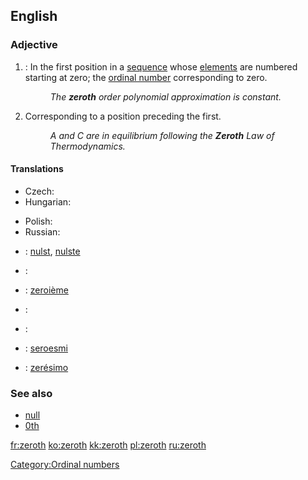 {{wikipedia}}
==English==
{{ordinalbox|en||0th|1st||first|card=zero}}

===Adjective===
{{en-adj|-}}

# {{mathematics}}: In the first position in a [[sequence]] whose [[element]]s are numbered starting at zero; the [[ordinal number]] corresponding to zero.
#: ''The '''zeroth''' order polynomial approximation is constant.''
# Corresponding to a position preceding the first.
#: ''A and C are in equilibrium following the '''Zeroth''' Law of Thermodynamics.''

====Translations====
{{trans-top|ordinal number corresponding to zero}}
* Czech: {{t-|cs|nultý|m}}
* Hungarian: {{t+|hu|nulladik}}
{{trans-mid}}
* Polish: {{t-|pl|zerowy|m}}
* Russian: {{t+|ru|нулевой|tr=nul'evój|sc=Cyrl}}
{{trans-bottom}}

{{trans-top|corresponding to a position preceding the first}}
{{trans-mid}}
{{trans-bottom}}

{{checktrans-top}}
* {{ttbc|Dutch}}: [[nulst]], [[nulste]]
* {{ttbc|Esperanto}}: {{t-|eo|nula|xs=Esperanto}}
* {{ttbc|French}}: [[zeroième]]
* {{ttbc|Italian}}: {{t-|it|zeresimo}}
{{trans-mid}}
* {{ttbc|Norwegian}}: {{t-|no|nulte}}
* {{ttbc|Novial}}: [[seroesmi]]
* {{ttbc|Portuguese}}: [[zerésimo]]
{{trans-bottom}}

===See also===
* [[null]]
* [[0th]]

[[Category:Ordinal numbers]]

[[fr:zeroth]]
[[ko:zeroth]]
[[kk:zeroth]]
[[pl:zeroth]]
[[ru:zeroth]]